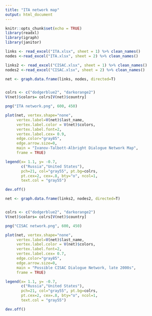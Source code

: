 ```yaml
---
title: "ITA network map"
output: html_document
---
```


```r
knitr::opts_chunk$set(echo = TRUE)
library(readxl)
library(igraph)
library(janitor)
```

```r
links <- read_excel("ITA.xlsx", sheet = 1) %>% clean_names()
nodes <-read_excel("ITA.xlsx", sheet = 2) %>% clean_names()

links2 <- read_excel("CISAC.xlsx", sheet = 1) %>% clean_names()
nodes2 <-read_excel("CISAC.xlsx", sheet = 2) %>% clean_names()

```

```r
net <- graph.data.frame(links, nodes, directed=T)


colrs <- c("dodgerblue2", "darkorange2")
V(net)$colors= colrs[V(net)$country]

png("ITA network.png", 600, 450)

plot(net, vertex.shape="none", 
     vertex.label=V(net)$last_name, 
     vertex.label.color = V(net)$colors,
     vertex.label.font=2, 
     vertex.label.cex= 0.9, 
     edge.color="gray85", 
     edge.arrow.size=0, 
     main = "Ivanov-Talbott-Albright Dialogue Network Map", 
     frame = TRUE)

legend(x= 1.1, y= -0.7, 
       c("Russia","United States"), 
       pch=21, col="gray55", pt.bg=colrs, 
       pt.cex=2, cex=.8, bty="o", ncol=1, 
       text.col = "gray55")

dev.off()


```

```r
net <- graph.data.frame(links2, nodes2, directed=T)


colrs <- c("dodgerblue2", "darkorange2")
V(net)$colors= colrs[V(net)$country]

png("CISAC network.png", 600, 450)

plot(net, vertex.shape="none", 
     vertex.label=V(net)$last_name, 
     vertex.label.color = V(net)$colors,
     vertex.label.font=2, 
     vertex.label.cex= 0.7, 
     edge.color="gray85", 
     edge.arrow.size=0, 
     main = "Possible CISAC Dialogue Network, late 2000s", 
     frame = TRUE)

legend(x= 1.1, y= -0.7, 
       c("Russia","United States"), 
       pch=21, col="gray55", pt.bg=colrs, 
       pt.cex=2, cex=.8, bty="o", ncol=1, 
       text.col = "gray55")

dev.off()


```

